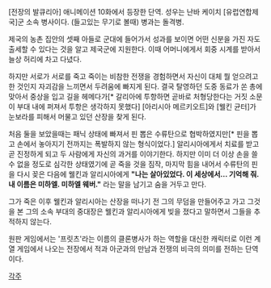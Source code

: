 [전장의 발큐리아] 애니메이션 10화에서 등장한 단역. 
성우는 난바 케이치
[유럽연합제국]군 소속 병사이다. (들고있는 무기로 볼때) 병과는 돌격병. 

제국의 농촌 집안의 셋째 아들로 군대에 들어가서 성과를 보이면 어떤 신분을 가진 자도 출세할 수 있다는 것을 알고 제국군에 지원한다. 이때 어머니에게서 회중 시계를 받아서 늘상 허리에 차고 다녔다.

하지만 서로가 서로를 죽고 죽이는 비참한 전쟁을 경험하면서 자신이 대체 뭘 얻으려고 한 것인지 자괴감을 느끼면서 두려움에 빠지게 된다. 결국 탈영하던 도중 동료가 쏜 총에 맞아서 중상을 입고 길을 헤메다가[* 갈리아에 투항하면 곧바로 처형당한다는 거짓 소문이 부대 내에 퍼져서 투항은 생각하지 못했다] [아리시아 메르키오트]와 [웰킨 균터]가 눈보라를 피해서 머물고 있던 산장을 찾게 된다.

처음 둘을 보았을때는 패닉 상태에 빠져서 핀 뽑은 수류탄으로 협박하였지만[* 핀을 뽑고 손에서 놓아지기 전까지는 폭발하지 않는 형식이었다.] 알리시아에게서 치료를 받고 곧 진정하게 되고 두 사람에게 자신의 과거를 이야기한다. 하지만 이미 더 이상 손을 쓸 수 없을 정도로 심각한 상태였기에 곧 죽을 것을 짐작, 마지막 힘을 내어서 수류탄의 핀을 다시 꽂은 다음에 웰킨과 알리시아에게 '''"나는 살아있었다. 이 세상에서... 기억해 줘. 내 이름은 미하엘. 미하엘 웨버."''' 라는 말을 남기고 숨을 거두고 만다.

그가 죽은 이후 웰킨과 알리시아는 산장을 떠나기 전 그의 무덤을 만들어주고 가고 그것을 본 그의 소속 부대의 중대장은 웰킨과 알리시아에게 빚을 졌다고 말하면서 그들을 추적하지 않는다.

원판 게임에서는 '프릿츠'라는 이름의 클론병사가 하는 역할을 대신한 캐릭터로 이런 계열 게임에서 나오는 전장에서 적과 아군과의 만남과 전쟁의 비극의 의미를 전하는 단역이다.

[[각주]]
